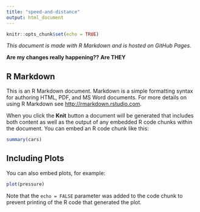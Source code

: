 ```yaml
---
title: "speed-and-distance"
output: html_document
---
```


```r
knitr::opts_chunk$set(echo = TRUE)
```

_This document is made with R Markdown and is hosted on GitHub Pages._

**Are my changes really happening??**     **Are THEY**

## R Markdown

This is an R Markdown document. Markdown is a simple formatting syntax for authoring HTML, PDF, and MS Word documents. For more details on using R Markdown see <http://rmarkdown.rstudio.com>.

When you click the **Knit** button a document will be generated that includes both content as well as the output of any embedded R code chunks within the document. You can embed an R code chunk like this:

```r
summary(cars)
```

## Including Plots

You can also embed plots, for example:

```r
plot(pressure)
```

Note that the `echo = FALSE` parameter was added to the code chunk to prevent printing of the R code that generated the plot.
